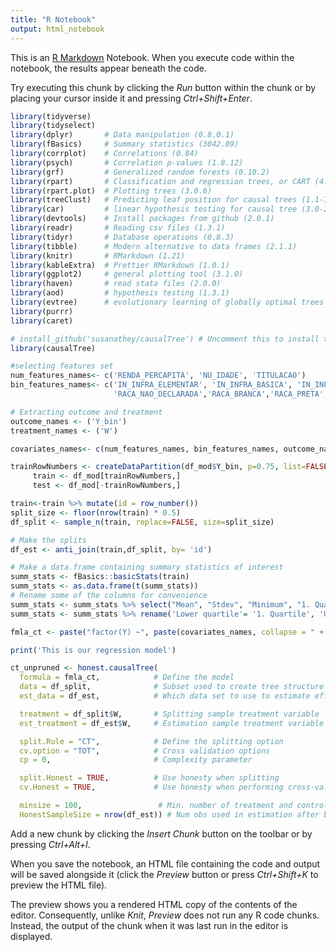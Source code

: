 ```yaml
---
title: "R Notebook"
output: html_notebook
---
```


This is an [R Markdown](http://rmarkdown.rstudio.com) Notebook. When you execute code within the notebook, the results appear beneath the code. 

Try executing this chunk by clicking the *Run* button within the chunk or by placing your cursor inside it and pressing *Ctrl+Shift+Enter*. 

```r
library(tidyverse)
library(tidyselect)
library(dplyr)       # Data manipulation (0.8.0.1)
library(fBasics)     # Summary statistics (3042.89)
library(corrplot)    # Correlations (0.84)
library(psych)       # Correlation p-values (1.8.12)
library(grf)         # Generalized random forests (0.10.2)
library(rpart)       # Classification and regression trees, or CART (4.1-13)
library(rpart.plot)  # Plotting trees (3.0.6)
library(treeClust)   # Predicting leaf position for causal trees (1.1-7)
library(car)         # linear hypothesis testing for causal tree (3.0-2)
library(devtools)    # Install packages from github (2.0.1)
library(readr)       # Reading csv files (1.3.1)
library(tidyr)       # Database operations (0.8.3)
library(tibble)      # Modern alternative to data frames (2.1.1)
library(knitr)       # RMarkdown (1.21)
library(kableExtra)  # Prettier RMarkdown (1.0.1)
library(ggplot2)     # general plotting tool (3.1.0)
library(haven)       # read stata files (2.0.0)
library(aod)         # hypothesis testing (1.3.1)
library(evtree)      # evolutionary learning of globally optimal trees (1.0-7)
library(purrr)
library(caret)
```

```r
# install_github('susanathey/causalTree') # Uncomment this to install the causalTree package
library(causalTree)

```


```r

#selecting features set
num_features_names<- c('RENDA_PERCAPITA', 'NU_IDADE', 'TITULACAO')
bin_features_names<- c('IN_INFRA_ELEMENTAR', 'IN_INFRA_BASICA', 'IN_INFRA_ADEQUADA', 'IN_INFRA_AVANCADA',
                       'RACA_NAO_DECLARADA','RACA_BRANCA','RACA_PRETA','RACA_PARDA','RACA_AMARELA', 'TP_SEXO')

# Extracting outcome and treatment
outcome_names <- ('Y_bin')
treatment_names <- ('W')

covariates_names<- c(num_features_names, bin_features_names, outcome_names, treatment_names)
```


```r
trainRowNumbers <- createDataPartition(df_mod$Y_bin, p=0.75, list=FALSE)
     train <- df_mod[trainRowNumbers,]
     test <- df_mod[-trainRowNumbers,]
```

```r

train<-train %>% mutate(id = row_number()) 
split_size <- floor(nrow(train) * 0.5)
df_split <- sample_n(train, replace=FALSE, size=split_size)

# Make the splits
df_est <- anti_join(train,df_split, by= 'id')
```


```r
# Make a data.frame containing summary statistics of interest
summ_stats <- fBasics::basicStats(train)
summ_stats <- as.data.frame(t(summ_stats))
# Rename some of the columns for convenience
summ_stats <- summ_stats %>% select("Mean", "Stdev", "Minimum", "1. Quartile", "Median",  "3. Quartile", "Maximum")
summ_stats <- summ_stats %>% rename('Lower quartile'= '1. Quartile', 'Upper quartile' ='3. Quartile')
```


```r
fmla_ct <- paste("factor(Y) ~", paste(covariates_names, collapse = " + "))

print('This is our regression model')
```
```r
ct_unpruned <- honest.causalTree(
  formula = fmla_ct,            # Define the model
  data = df_split,              # Subset used to create tree structure
  est_data = df_est,            # Which data set to use to estimate effects

  treatment = df_split$W,       # Splitting sample treatment variable
  est_treatment = df_est$W,     # Estimation sample treatment variable

  split.Rule = "CT",            # Define the splitting option
  cv.option = "TOT",            # Cross validation options
  cp = 0,                       # Complexity parameter

  split.Honest = TRUE,          # Use honesty when splitting
  cv.Honest = TRUE,             # Use honesty when performing cross-validation

  minsize = 100,                 # Min. number of treatment and control cases in each leaf
  HonestSampleSize = nrow(df_est)) # Num obs used in estimation after building the tree
```



Add a new chunk by clicking the *Insert Chunk* button on the toolbar or by pressing *Ctrl+Alt+I*.

When you save the notebook, an HTML file containing the code and output will be saved alongside it (click the *Preview* button or press *Ctrl+Shift+K* to preview the HTML file).

The preview shows you a rendered HTML copy of the contents of the editor. Consequently, unlike *Knit*, *Preview* does not run any R code chunks. Instead, the output of the chunk when it was last run in the editor is displayed.
